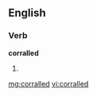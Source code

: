 ==English==

===Verb===
'''corralled'''

# {{past of|[[corral]]}}

[[mg:corralled]]
[[vi:corralled]]